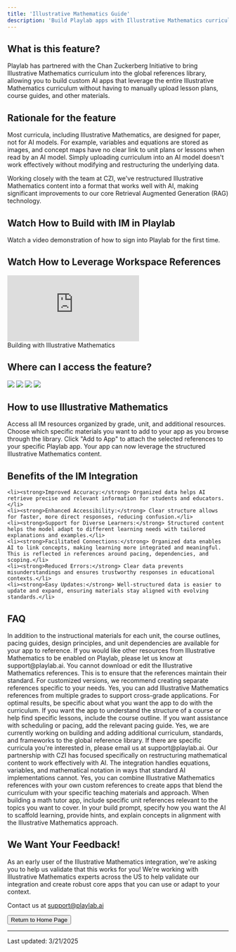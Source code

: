 ```yaml
---
title: 'Illustrative Mathematics Guide'
description: 'Build Playlab apps with Illustrative Mathematics curriculum'
---
```


## <Icon icon="bell-on" size="24" className="inline-block align-text-bottom" /> What is this feature?

Playlab has partnered with the Chan Zuckerberg Initiative to bring Illustrative Mathematics curriculum into the global references library, allowing you to build custom AI apps that leverage the entire Illustrative Mathematics curriculum without having to manually upload lesson plans, course guides, and other materials.

## <Icon icon="lightbulb" size="24" className="inline-block align-text-bottom" /> Rationale for the feature

Most curricula, including Illustrative Mathematics, are designed for paper, not for AI models. For example, variables and equations are stored as images, and concept maps have no clear link to unit plans or lessons when read by an AI model. Simply uploading curriculum into an AI model doesn't work effectively without modifying and restructuring the underlying data.

Working closely with the team at CZI, we've restructured Illustrative Mathematics content into a format that works well with AI, making significant improvements to our core Retrieval Augmented Generation (RAG) technology.

## <Icon icon="video" size="24" className="inline-block align-text-bottom" /> Watch How to Build with IM in Playlab

Watch a video demonstration of how to sign into Playlab for the first time.

## <Icon icon="video" size="24" className="inline-block align-text-bottom" /> Watch How to Leverage Workspace References
<Frame>
  <iframe 
    src="https://www.loom.com/embed/11c41294efd34c24a6f1c51579b3a909?sid=932de8a9-cfc2-4d7f-9031-da4c36d1cf32" 
    frameborder="0" 
    webkitallowfullscreen 
    mozallowfullscreen 
    allowfullscreen 
    style={{ width: "100%", height: "400px" }}
  ></iframe>
  <figcaption>Building with Illustrative Mathematics</figcaption>
</Frame>

## <Icon icon="thought-bubble" size="24" className="inline-block align-text-bottom" /> Where can I access the feature?

<Frame>
  <img src="/images/imreferences.gif" />
</Frame>

<Steps>
  <Step title="Log into your Playlab account and open your Playlab Builder">
  </Step>
  <Step title="Click the References icon on the right sidebar">
    <Frame>
      <img src="/images/reference icon.png" />
    </Frame>
  </Step>
  <Step title="Click and select 'Browse libraries'">
    <Frame>
      <img src="/images/browselibraries.png" />
    </Frame>
  </Step>
  <Step title="Under 'Curricula & standards' select Illustrative Mathematics">
    <Frame>
      <img src="/images/im global.png" />
    </Frame>
  </Step>
</Steps>

## <Icon icon="eye" size="24" className="inline-block align-text-bottom" /> How to use Illustrative Mathematics

<Steps>
  <Step title="Browse the Illustrative Mathematics reference library">
    Access all IM resources organized by grade, unit, and additional resources.
  </Step>
  <Step title="Select specific references">
    Choose which specific materials you want to add to your app as you browse through the library.
  </Step>
  <Step title="Add references to your app">
    Click "Add to App" to attach the selected references to your specific Playlab app.
  </Step>
  <Step title="Build your app with IM curriculum integration">
    Your app can now leverage the structured Illustrative Mathematics content.
  </Step>
</Steps>

## <Icon icon="lightbulb" size="24" className="inline-block align-text-bottom" /> Benefits of the IM Integration

    <li><strong>Improved Accuracy:</strong> Organized data helps AI retrieve precise and relevant information for students and educators.</li>
    <li><strong>Enhanced Accessibility:</strong> Clear structure allows for faster, more direct responses, reducing confusion.</li>
    <li><strong>Support for Diverse Learners:</strong> Structured content helps the model adapt to different learning needs with tailored explanations and examples.</li>
    <li><strong>Facilitated Connections:</strong> Organized data enables AI to link concepts, making learning more integrated and meaningful. This is reflected in references around pacing, dependencies, and scoping.</li>
    <li><strong>Reduced Errors:</strong> Clear data prevents misunderstandings and ensures trustworthy responses in educational contexts.</li>
    <li><strong>Easy Updates:</strong> Well-structured data is easier to update and expand, ensuring materials stay aligned with evolving standards.</li>


## <Icon icon="circle-question" size="24" className="inline-block align-text-bottom" /> FAQ

<Accordion title="What resources are available in the Illustrative Mathematics reference library?">
  In addition to the instructional materials for each unit, the course outlines, pacing guides, design principles, and unit dependencies are available for your app to reference. If you would like other resources from Illustrative Mathematics to be enabled on Playlab, please let us know at support@playlab.ai.
</Accordion>

<Accordion title="Can I edit the Illustrative Mathematics references?">
  You cannot download or edit the Illustrative Mathematics references. This is to ensure that the references maintain their standard. For customized versions, we recommend creating separate references specific to your needs.
</Accordion>

<Accordion title="Can I add references from multiple grades?">
  Yes, you can add Illustrative Mathematics references from multiple grades to support cross-grade applications.
</Accordion>

<Accordion title="How do I best utilize Illustrative Mathematics in my app?">
  For optimal results, be specific about what you want the app to do with the curriculum. If you want the app to understand the structure of a course or help find specific lessons, include the course outline. If you want assistance with scheduling or pacing, add the relevant pacing guide.
</Accordion>

<Accordion title="Will there be additional curricula added to the global library?">
  Yes, we are currently working on building and adding additional curriculum, standards, and frameworks to the global reference library. If there are specific curricula you're interested in, please email us at support@playlab.ai.
</Accordion>

<Accordion title="How does the AI handle mathematical notation and equations?">
  Our partnership with CZI has focused specifically on restructuring mathematical content to work effectively with AI. The integration handles equations, variables, and mathematical notation in ways that standard AI implementations cannot.
</Accordion>

<Accordion title="Can I combine Illustrative Mathematics with my own custom references?">
  Yes, you can combine Illustrative Mathematics references with your own custom references to create apps that blend the curriculum with your specific teaching materials and approach.
</Accordion>

<Accordion title="How do I create an effective math tutor using Illustrative Mathematics?">
  When building a math tutor app, include specific unit references relevant to the topics you want to cover. In your build prompt, specify how you want the AI to scaffold learning, provide hints, and explain concepts in alignment with the Illustrative Mathematics approach.
</Accordion>

## <Icon icon="comment-dots" size="24" className="inline-block align-text-bottom" /> We Want Your Feedback!

<Info>
  As an early user of the Illustrative Mathematics integration, we're asking you to help us validate that this works for you! We're working with Illustrative Mathematics experts across the US to help validate our integration and create robust core apps that you can use or adapt to your context.

  Contact us at [support@playlab.ai](mailto:support@playlab.ai)
</Info>

<div className="mt-8">
  <Button href="../index.md">Return to Home Page</Button>
</div>

---
Last updated: 3/21/2025